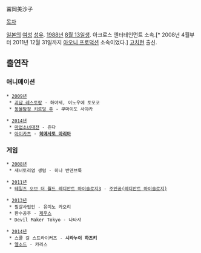 冨岡美沙子

[[목차]]

[[일본]]의 [[여성]] [[성우]]. [[1988년]] [[8월 13일]]생. 아크로스 엔터테인먼트 소속.[* 2008년 4월부터 2011년 12월 31일까지 [[아오니 프로덕션]] 소속이었다.] [[고치]]현 출신.

== 출연작 ==
=== 애니메이션 ===
 * [[2009년]]
  * [[괴담 레스토랑]] - 하야세, 이노우에 토모코
  * [[쥬로링 동물탐정|동물탐정 키르밍 주]] - 쿠마이도 사야카

 * [[2014년]]
  * [[마법소녀대전]] - 즌다
  * [[아이카츠]] - '''[[히메사토 마리아]]'''

=== 게임 ===
 * [[2008년]]
  * 새너토리엄 생텀 - 히나 반덴브룩

 * [[2011년]]
  * [[테일즈 오브 더 월드 레디안트 마이솔로지3]] - [[주인공(레디안트 마이솔로지)]]

 * [[2013년]]
  * 필살사업인 - 유미노 카오리
  * 환수공주 - [[제우스]]
  * Devil Maker Tokyo - 나타샤

 * [[2014년]]
  * 스쿨 걸 스트라이커즈 - '''시라누이 하즈키'''
  * [[엘소드]] - 카리스
